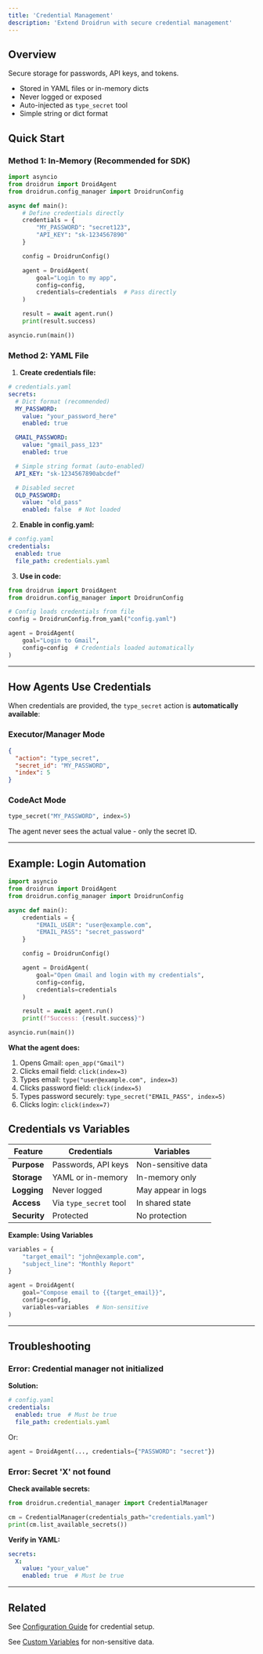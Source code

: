 ```yaml
---
title: 'Credential Management'
description: 'Extend Droidrun with secure credential management'
---
```


## Overview

Secure storage for passwords, API keys, and tokens.
- Stored in YAML files or in-memory dicts
- Never logged or exposed
- Auto-injected as `type_secret` tool
- Simple string or dict format

## Quick Start

### Method 1: In-Memory (Recommended for SDK)

```python
import asyncio
from droidrun import DroidAgent
from droidrun.config_manager import DroidrunConfig

async def main():
    # Define credentials directly
    credentials = {
        "MY_PASSWORD": "secret123",
        "API_KEY": "sk-1234567890"
    }

    config = DroidrunConfig()

    agent = DroidAgent(
        goal="Login to my app",
        config=config,
        credentials=credentials  # Pass directly
    )

    result = await agent.run()
    print(result.success)

asyncio.run(main())
```

### Method 2: YAML File

1. **Create credentials file:**

```yaml
# credentials.yaml
secrets:
  # Dict format (recommended)
  MY_PASSWORD:
    value: "your_password_here"
    enabled: true

  GMAIL_PASSWORD:
    value: "gmail_pass_123"
    enabled: true

  # Simple string format (auto-enabled)
  API_KEY: "sk-1234567890abcdef"

  # Disabled secret
  OLD_PASSWORD:
    value: "old_pass"
    enabled: false  # Not loaded
```

2. **Enable in config.yaml:**

```yaml
# config.yaml
credentials:
  enabled: true
  file_path: credentials.yaml
```

3. **Use in code:**

```python
from droidrun import DroidAgent
from droidrun.config_manager import DroidrunConfig

# Config loads credentials from file
config = DroidrunConfig.from_yaml("config.yaml")

agent = DroidAgent(
    goal="Login to Gmail",
    config=config  # Credentials loaded automatically
)
```

---

## How Agents Use Credentials

When credentials are provided, the `type_secret` action is **automatically available**:

### Executor/Manager Mode
```json
{
  "action": "type_secret",
  "secret_id": "MY_PASSWORD",
  "index": 5
}
```

### CodeAct Mode
```python
type_secret("MY_PASSWORD", index=5)
```

The agent never sees the actual value - only the secret ID.

---

## Example: Login Automation

```python
import asyncio
from droidrun import DroidAgent
from droidrun.config_manager import DroidrunConfig

async def main():
    credentials = {
        "EMAIL_USER": "user@example.com",
        "EMAIL_PASS": "secret_password"
    }

    config = DroidrunConfig()

    agent = DroidAgent(
        goal="Open Gmail and login with my credentials",
        config=config,
        credentials=credentials
    )

    result = await agent.run()
    print(f"Success: {result.success}")

asyncio.run(main())
```

**What the agent does:**
1. Opens Gmail: `open_app("Gmail")`
2. Clicks email field: `click(index=3)`
3. Types email: `type("user@example.com", index=3)`
4. Clicks password field: `click(index=5)`
5. Types password securely: `type_secret("EMAIL_PASS", index=5)`
6. Clicks login: `click(index=7)`

## Credentials vs Variables

| Feature | Credentials | Variables |
|---------|------------|-----------|
| **Purpose** | Passwords, API keys | Non-sensitive data |
| **Storage** | YAML or in-memory | In-memory only |
| **Logging** | Never logged | May appear in logs |
| **Access** | Via `type_secret` tool | In shared state |
| **Security** | Protected | No protection |

**Example: Using Variables**
```python
variables = {
    "target_email": "john@example.com",
    "subject_line": "Monthly Report"
}

agent = DroidAgent(
    goal="Compose email to {{target_email}}",
    config=config,
    variables=variables  # Non-sensitive
)
```

---

## Troubleshooting

### Error: Credential manager not initialized

**Solution:**
```yaml
# config.yaml
credentials:
  enabled: true  # Must be true
  file_path: credentials.yaml
```

Or:
```python
agent = DroidAgent(..., credentials={"PASSWORD": "secret"})
```

### Error: Secret 'X' not found

**Check available secrets:**
```python
from droidrun.credential_manager import CredentialManager

cm = CredentialManager(credentials_path="credentials.yaml")
print(cm.list_available_secrets())
```

**Verify in YAML:**
```yaml
secrets:
  X:
    value: "your_value"
    enabled: true  # Must be true
```

---

## Related

See [Configuration Guide](/sdk/configuration) for credential setup.

See [Custom Variables](/features/custom-variables) for non-sensitive data.

